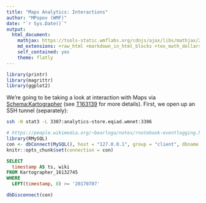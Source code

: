 ```yaml
---
title: "Maps Analytics: Interactions"
author: "MPopov (WMF)"
date: "`r Sys.Date()`"
output:
  html_document:
    mathjax: https://tools-static.wmflabs.org/cdnjs/ajax/libs/mathjax/2.6.1/MathJax.js?config=TeX-AMS-MML_HTMLorMML
    md_extensions: +raw_html +markdown_in_html_blocks +tex_math_dollars +fancy_lists +startnum +lists_without_preceding_blankline
    self_contained: yes
    theme: flatly
---
```

```r
library(printr)
library(magrittr)
library(ggplot2)
```

We're going to be taking a look at interaction with Maps via [Schema:Kartographer](https://meta.wikimedia.org/wiki/Schema:Kartographer) (see [T163139](https://phabricator.wikimedia.org/T163139) for more details). First, we open up an SSH tunnel (separately):

```bash
ssh -N stat3 -L 3307:analytics-store.eqiad.wmnet:3306
```

```r
# https://people.wikimedia.org/~bearloga/notes/rnotebook-eventlogging.html
library(RMySQL)
con <- dbConnect(MySQL(), host = "127.0.0.1", group = "client", dbname = "log", port = 3307)
knitr::opts_chunk$set(connection = con)
```

```sql
SELECT
  timestamp AS ts, wiki
FROM Kartographer_16132745
WHERE
  LEFT(timestamp, 8) >= '20170707'
```

```r
dbDisconnect(con)
```

